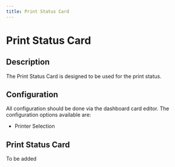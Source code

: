```yaml
---
title: Print Status Card
---
```


# Print Status Card

## Description

The Print Status Card is designed to be used for the print status.

## Configuration

All configuration should be done via the dashboard card editor. The configuration options available are:

- Printer Selection

## Print Status Card

To be added
